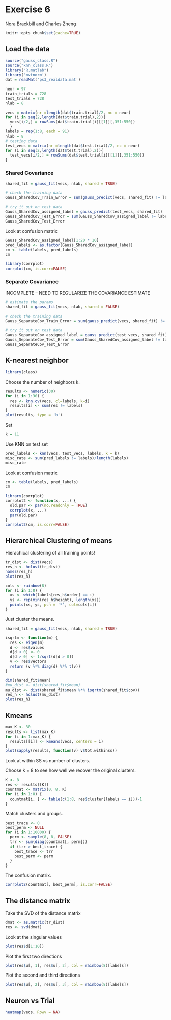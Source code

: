 Exercise 6
========================================================
Nora Brackbill and Charles Zheng

```r
knitr::opts_chunk$set(cache=TRUE)
```

## Load the data

```r
source("gauss_class.R")
source("knn_class.R")
library("R.matlab")
library('mvtnorm')
dat = readMat('ps3_realdata.mat')
```

```r
neur = 97
train_trials = 728
test_trials = 728
nlab = 8

vecs = matrix(nr =length(dat$train.trial)/2, nc = neur) 
for (i in seq(2,length(dat$train.trial),2)){
  vecs[i/2,] = rowSums(dat$train.trial[i][[1]][,351:550])
  }
labels = rep(1:8, each = 91) 
nlab = 8
# testing data
test_vecs = matrix(nr =length(dat$test.trial)/2, nc = neur) 
for (i in seq(2,length(dat$test.trial),2)){
  test_vecs[i/2,] = rowSums(dat$test.trial[i][[1]][,351:550]) 
}
```



### Shared Covariance

```r
shared_fit = gauss_fit(vecs, nlab, shared = TRUE)

# check the training data
Gauss_SharedCov_Train_Error = sum(gauss_predict(vecs, shared_fit) != labels)/train_trials

# try it out on test data
Gauss_SharedCov_assigned_label = gauss_predict(test_vecs, shared_fit)
Gauss_SharedCov_Test_Error = sum(Gauss_SharedCov_assigned_label != labels)/test_trials
Gauss_SharedCov_Test_Error
```

Look at confusion matrix
```r
Gauss_SharedCov_assigned_label[1:20 * 10]
pred_labels <- as.factor(Gauss_SharedCov_assigned_label)
cm <- table(labels, pred_labels)
cm
```

```r
library(corrplot)
corrplot(cm, is.corr=FALSE)
```


### Separate Covariance

INCOMPLETE -- NEED TO REGULARIZE THE COVARIANCE ESTIMATE

```r
# estimate the params
shared_fit = gauss_fit(vecs, nlab, shared = FALSE)

# check the training data
Gauss_SeparateCov_Train_Error = sum(gauss_predict(vecs, shared_fit) != labels)/train_trials

# try it out on test data
Gauss_SeparateCov_assigned_label = gauss_predict(test_vecs, shared_fit)
Gauss_SeparateCov_Test_Error = sum(Gauss_SharedCov_assigned_label != labels)/test_trials
Gauss_SeparateCov_Test_Error
```

## K-nearest neighbor
```r
library(class)
```

Choose the number of neighbors k.
```r
results <- numeric(30)
for (i in 1:30) {
  res <- knn.cv(vecs, cl=labels, k=i)
  results[i] <- sum(res != labels)
}
plot(results, type = 'b')
```

Set
```r
k = 11
```

Use KNN on test set
```r
pred_labels <- knn(vecs, test_vecs, labels, k = k)
misc_rate <- sum(pred_labels != labels)/length(labels)
misc_rate
```

Look at confusion matrix
```r
cm <- table(labels, pred_labels)
cm
```

```r
library(corrplot)
corrplot2 <- function(x, ...) {
  old.par <- par(no.readonly = TRUE)
  corrplot(x, ...)
  par(old.par)
}
corrplot2(cm, is.corr=FALSE)
```

## Hierarchical Clustering of means

Hierachical clustering of all training points!

```r
tr_dist <- dist(vecs)
res_h <- hclust(tr_dist)
names(res_h)
plot(res_h)

cols <- rainbow(8)
for (i in 1:8) {
  xs <- which(labels[res_h$order] == i)
  ys <- rep(min(res_h$height), length(xs))
  points(xs, ys, pch = '*', col=cols[i])
}
```

Just cluster the means.

```r


shared_fit = gauss_fit(vecs, nlab, shared = TRUE)

isqrtm <- function(m) {
  res <- eigen(m)
  d <- res$values
  d[d < 0] <- 0
  d[d > 0] <- 1/sqrt(d[d > 0])
  v <- res$vectors
  return (v %*% diag(d) %*% t(v))
}

dim(shared_fit$mean)
#mu_dist <- dist(shared_fit$mean)
mu_dist <- dist(shared_fit$mean %*% isqrtm(shared_fit$cov))
res_h <- hclust(mu_dist)
plot(res_h)
```


## Kmeans

```r
max_K <- 30
results <- list(max_K)
for (i in 1:max_K) {
  results[[i]] <- kmeans(vecs, centers = i)
}
plot(sapply(results, function(v) v$tot.withinss))
```

Look at within SS vs number of clusters.

Choose k = 8 to see how well we recover the original clusters.

```r
K <- 8
res <- results[[K]]
countmat <- matrix(0, 8, K)
for (i in 1:8) {
  countmat[i, ] <- table(c(1:8, res$cluster[labels == i]))-1
}
```

Match clusters and groups.

```r
best_trace <- 0
best_perm <- NULL
for (i in 1:10000) {
  perm <- sample(8, 8, FALSE)
  trr <- sum(diag(countmat[, perm]))
  if (trr > best_trace) {
    best_trace <- trr
    best_perm <- perm
  }
}
```

The confusion matrix.

```r
corrplot2(countmat[, best_perm], is.corr=FALSE)
```

## The distance matrix

Take the SVD of the distance matrix

```r
dmat <- as.matrix(tr_dist)
res <- svd(dmat)
```

Look at the singular values

```r
plot(res$d[1:10])
```

Plot the first two directions
```r
plot(res$u[, 1], res$u[, 2], col = rainbow(8)[labels])
```

Plot the second and third directions
```r
plot(res$u[, 2], res$u[, 3], col = rainbow(8)[labels])
```

## Neuron vs Trial

```r
heatmap(vecs, Rowv = NA)
```